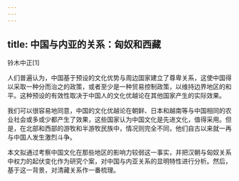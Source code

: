 ```yaml
---
---
---
```

title: 中国与内亚的关系：匈奴和西藏
---



铃木中正[1]

人们普遍认为，中国基于预设的文化优势与周边国家建立了尊卑关系，这使中国得以采取一种分而治之的政策，或者至少是一种贸易控制政策，以维持边界地区的和平。这种预设的有效性取决于中国人的文化优越论在其他国家产生的实际效果。

我们可以很容易地同意，中国的文化优越论在朝鲜、日本和越南等与中国相同的农业社会或多或少都产生了效果，这些国家认为中国文化是先进文化，值得采用。但是，在北部和西部的游牧和半游牧民族中，情况则完全不同，他们自古以来就一再与中国人发生激烈斗争。

本文拟通过考察中国文化在那些地区的影响力较弱这一事实，并把汉朝与匈奴关系中权力的起伏变化作为研究个案，对中国与内亚关系的显明特性进行分析。然后，基于这一背景，对清藏关系作一番梳理。
